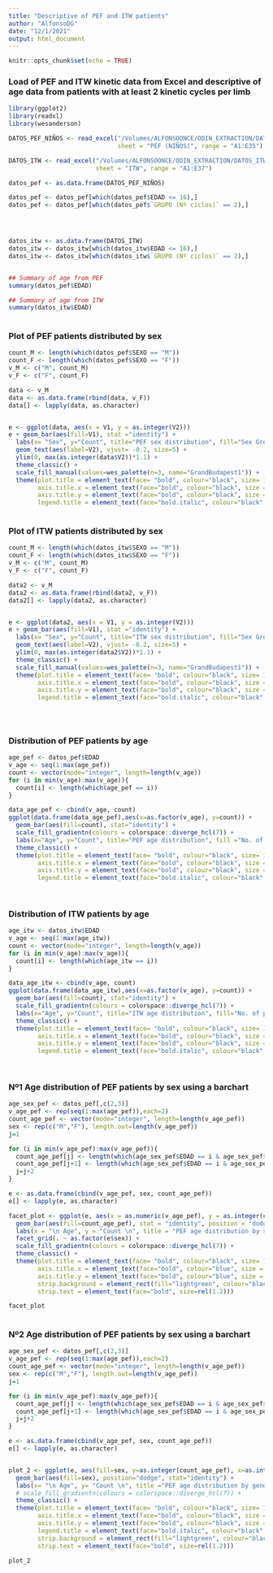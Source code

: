```yaml
---
title: "Descriptive of PEF and ITW patients"
author: "AlfonsoDG"
date: "12/1/2021"
output: html_document
---
```


```r
knitr::opts_chunk$set(echo = TRUE)
```


### **Load of PEF and ITW kinetic data from Excel and descriptive of age data from patients with at least 2 kinetic cycles per limb**   
```r

library(ggplot2)
library(readxl)
library(wesanderson)

DATOS_PEF_NIÑOS <- read_excel("/Volumes/ALFONSOONCE/ODIN_EXTRACTION/DATOS_PEF_NIÑOS.xlsx",
                              sheet = "PEF (NIÑOS)", range = "A1:E35")

DATOS_ITW <- read_excel("/Volumes/ALFONSOONCE/ODIN_EXTRACTION/DATOS_ITW.xlsx",
                        sheet = "ITW", range = "A1:E37")

datos_pef <- as.data.frame(DATOS_PEF_NIÑOS)

datos_pef <- datos_pef[which(datos_pef$EDAD <= 16),]
datos_pef <- datos_pef[which(datos_pef$`GRUPO (Nº ciclos)` == 2),]




datos_itw <- as.data.frame(DATOS_ITW)
datos_itw <- datos_itw[which(datos_itw$EDAD <= 16),]
datos_itw <- datos_itw[which(datos_itw$`GRUPO (Nº ciclos)` == 2),]



```

```r

## Summary of age from PEF
summary(datos_pef$EDAD)

## Summary of age from ITW
summary(datos_itw$EDAD)
  
```






### **Plot of PEF patients distributed by sex**  

```r
count_M <- length(which(datos_pef$SEXO == "M"))
count_F <- length(which(datos_pef$SEXO == "F"))
v_M <- c("M", count_M)
v_F <- c("F", count_F)

data <- v_M
data <- as.data.frame(rbind(data, v_F))
data[] <- lapply(data, as.character)


e <- ggplot(data, aes(x = V1, y = as.integer(V2)))
e + geom_bar(aes(fill=V1), stat ="identity") +
  labs(x= "Sex", y="Count", title="PEF sex distribution", fill="Sex Group\n") +
  geom_text(aes(label=V2), vjust= -0.2, size=5) +
  ylim(0, max(as.integer(data$V2))*1.1) +
  theme_classic() +
  scale_fill_manual(values=wes_palette(n=3, name="GrandBudapest1")) +
  theme(plot.title = element_text(face= "bold", colour="black", size= 15, hjust = 0.5),
        axis.title.x = element_text(face="bold", colour="black", size = 12),
        axis.title.y = element_text(face="bold", colour="black", size = 12),
        legend.title = element_text(face="bold.italic", colour="black", size=10))
  

```


### **Plot of ITW patients distributed by sex**  

```r
count_M <- length(which(datos_itw$SEXO == "M"))
count_F <- length(which(datos_itw$SEXO == "F"))
v_M <- c("M", count_M)
v_F <- c("F", count_F)

data2 <- v_M
data2 <- as.data.frame(rbind(data2, v_F))
data2[] <- lapply(data2, as.character)


e <- ggplot(data2, aes(x = V1, y = as.integer(V2)))
e + geom_bar(aes(fill=V1), stat ="identity") +
  labs(x= "Sex", y="Count", title="ITW sex distribution", fill="Sex Group\n") +
  geom_text(aes(label=V2), vjust= -0.2, size=5) +
  ylim(0, max(as.integer(data2$V2))*1.1) +
  theme_classic() +
  scale_fill_manual(values=wes_palette(n=3, name="GrandBudapest1")) +
  theme(plot.title = element_text(face= "bold", colour="black", size= 15, hjust = 0.5),
        axis.title.x = element_text(face="bold", colour="black", size = 12),
        axis.title.y = element_text(face="bold", colour="black", size = 12),
        legend.title = element_text(face="bold.italic", colour="black", size=10))
  

  
```


### **Distribution of PEF patients by age**  

```r
age_pef <- datos_pef$EDAD
v_age <- seq(1:max(age_pef))
count <- vector(mode="integer", length=length(v_age))
for (i in min(v_age):max(v_age)){
  count[i] <- length(which(age_pef == i))
}

data_age_pef <- cbind(v_age, count)
ggplot(data.frame(data_age_pef),aes(x=as.factor(v_age), y=count)) +
  geom_bar(aes(fill=count), stat="identity") +
  scale_fill_gradientn(colours = colorspace::diverge_hcl(7)) +
  labs(x="Age", y="Count", title="PEF age distribution", fill ="No. of patients\n") +
  theme_classic() + 
  theme(plot.title = element_text(face= "bold", colour="black", size= 15, hjust = 0.5),
        axis.title.x = element_text(face="bold", colour="black", size = 12),
        axis.title.y = element_text(face="bold", colour="black", size = 12),
        legend.title = element_text(face="bold.italic", colour="black", size=10))
  
  
```


### **Distribution of ITW patients by age**  

```r
age_itw <- datos_itw$EDAD
v_age <- seq(1:max(age_itw))
count <- vector(mode="integer", length=length(v_age))
for (i in min(v_age):max(v_age)){
  count[i] <- length(which(age_itw == i))
}

data_age_itw <- cbind(v_age, count)
ggplot(data.frame(data_age_itw),aes(x=as.factor(v_age), y=count)) +
  geom_bar(aes(fill=count), stat="identity") +
  scale_fill_gradientn(colours = colorspace::diverge_hcl(7)) +
  labs(x="Age", y="Count", title="ITW age distribution", fill="No. of patients\n") +
  theme_classic() + 
  theme(plot.title = element_text(face= "bold", colour="black", size= 15, hjust = 0.5),
        axis.title.x = element_text(face="bold", colour="black", size = 12),
        axis.title.y = element_text(face="bold", colour="black", size = 12),
        legend.title = element_text(face="bold.italic", colour="black", size=10))
  
  
```


### **Nº1 Age distribution of PEF patients by sex using a barchart**  

```r
age_sex_pef <- datos_pef[,c(2,3)]
v_age_pef <- rep(seq(1:max(age_pef)),each=2)
count_age_pef <- vector(mode="integer", length=length(v_age_pef))
sex <- rep(c("M","F"), length.out=length(v_age_pef))
j=1

for (i in min(v_age_pef):max(v_age_pef)){
  count_age_pef[j] <- length(which(age_sex_pef$EDAD == i & age_sex_pef$SEXO == "M"))
  count_age_pef[j+1] <- length(which(age_sex_pef$EDAD == i & age_sex_pef$SEXO == "F"))
  j=j+2
}

e <- as.data.frame(cbind(v_age_pef, sex, count_age_pef))
e[] <- lapply(e, as.character)

facet_plot <- ggplot(e, aes(x = as.numeric(v_age_pef), y = as.integer(count_age_pef))) +
  geom_bar(aes(fill=count_age_pef), stat = "identity", position = "dodge") +
  labs(x = "\n Age", y = "Count \n", title = "PEF age distribution by sex \n", fill= "No. of patients\n") +
  facet_grid(. ~ as.factor(e$sex)) +
  scale_fill_gradientn(colours = colorspace::diverge_hcl(7)) +
  theme_classic() +
  theme(plot.title = element_text(face= "bold", colour="black", size= 15, hjust = 0.5), 
        axis.title.x = element_text(face="bold", colour="blue", size = 12),
        axis.title.y = element_text(face="bold", colour="blue", size = 12),
        strip.background = element_rect(fill="lightgreen", colour="black", size=1),
        strip.text = element_text(face="bold", size=rel(1.2)))

facet_plot  
  
```


### **Nº2 Age distribution of PEF patients by sex using a barchart**  

```r
age_sex_pef <- datos_pef[,c(2,3)]
v_age_pef <- rep(seq(1:max(age_pef)),each=2)
count_age_pef <- vector(mode="integer", length=length(v_age_pef))
sex <- rep(c("M","F"), length.out=length(v_age_pef))
j=1

for (i in min(v_age_pef):max(v_age_pef)){
  count_age_pef[j] <- length(which(age_sex_pef$EDAD == i & age_sex_pef$SEXO == "M"))
  count_age_pef[j+1] <- length(which(age_sex_pef$EDAD == i & age_sex_pef$SEXO == "F"))
  j=j+2
}

e <- as.data.frame(cbind(v_age_pef, sex, count_age_pef))
e[] <- lapply(e, as.character)


plot_2 <- ggplot(e, aes(fill=sex, y=as.integer(count_age_pef), x=as.integer(v_age_pef))) + 
  geom_bar(aes(fill=sex), position="dodge", stat="identity") +
  labs(x= "\n Age", y= "Count \n", title ="PEF age distribution by gender \n", fill= "Sex Group\n") +
  # scale_fill_gradientn(colours = colorspace::diverge_hcl(7)) +
  theme_classic() +
  theme(plot.title = element_text(face= "bold", colour="black", size= 15, hjust = 0.5), 
        axis.title.x = element_text(face="bold", colour="black", size = 12),
        axis.title.y = element_text(face="bold", colour="black", size = 12),
        legend.title = element_text(face="bold.italic", colour="black", size=10),
        strip.background = element_rect(fill="lightgreen", colour="black", size=1),
        strip.text = element_text(face="bold", size=rel(1.2)))
  
plot_2
  
```



